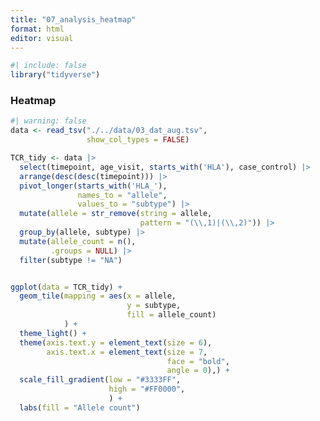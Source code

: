 ```yaml
---
title: "07_analysis_heatmap"
format: html
editor: visual
---
```


```r
#| include: false
library("tidyverse")
```

### Heatmap

```r
#| warning: false
data <- read_tsv("./../data/03_dat_aug.tsv",
                 show_col_types = FALSE)

TCR_tidy <- data |> 
  select(timepoint, age_visit, starts_with('HLA'), case_control) |>
  arrange(desc(desc(timepoint))) |> 
  pivot_longer(starts_with('HLA_'), 
               names_to = "allele",
               values_to = "subtype") |>
  mutate(allele = str_remove(string = allele,
                             pattern = "(\\,1)|(\\,2)")) |>
  group_by(allele, subtype) |> 
  mutate(allele_count = n(),
         .groups = NULL) |>
  filter(subtype != "NA")


ggplot(data = TCR_tidy) +
  geom_tile(mapping = aes(x = allele,
                          y = subtype,
                          fill = allele_count)
            ) + 
  theme_light() + 
  theme(axis.text.y = element_text(size = 6),
        axis.text.x = element_text(size = 7,
                                   face = "bold",
                                   angle = 0),) +
  scale_fill_gradient(low = "#3333FF",
                      high = "#FF0000",
                      ) + 
  labs(fill = "Allele count")
```

